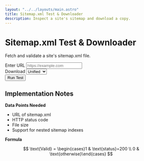 ```yaml
---
layout: "../../layouts/main.astro"
title: Sitemap.xml Test & Downloader
description: Inspect a site's sitemap and download a copy.
---
```


<div id="sitemap-root" class="container my-4">
  <div class="row justify-content-center">
    <div class="col-lg-8">
      <div class="text-center mb-4">
        <h1>Sitemap.xml Test &amp; Downloader</h1>
        <p>Fetch and validate a site's sitemap.xml file.</p>
      </div>
      <form id="sitemap-form" class="row gy-2 gx-3 align-items-end mb-3">
        <div class="col-md-7">
          <label for="sitemap-url" class="form-label">Enter URL</label>
          <input type="url" id="sitemap-url" name="url" placeholder="https://example.com" class="form-control" />
        </div>
        <div class="col-md-3">
          <label for="sitemap-mode" class="form-label">Download</label>
          <select id="sitemap-mode" class="form-select">
            <option value="combined">Unified</option>
            <option value="original">Original</option>
          </select>
        </div>
        <div class="col-auto">
          <button type="submit" class="btn btn-primary mt-3">Run Test</button>
        </div>
      </form>
      <div id="sitemap-results" class="mt-3"></div>
    </div>
  </div>
</div>

<script type="module" src="/js/sitemap-xml-downloader.js" defer></script>

## Implementation Notes

**Data Points Needed**

- URL of sitemap.xml
- HTTP status code
- File size
- Support for nested sitemap indexes

**Formula**

$$
\text{Valid} = \begin{cases}1 & \text{status}=200 \\ 0 & \text{otherwise}\end{cases}
$$
